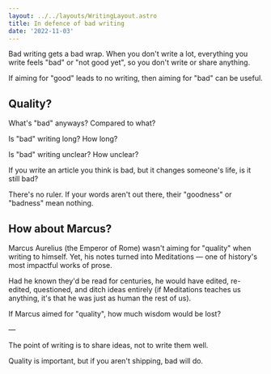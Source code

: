 ```yaml
---
layout: ../../layouts/WritingLayout.astro
title: In defence of bad writing
date: '2022-11-03'
---
```


Bad writing gets a bad wrap. When you don't write a lot, everything you write feels "bad" or "not good yet", so you don't write or share anything.

If aiming for "good" leads to no writing, then aiming for "bad" can be useful.

## Quality?

What's "bad" anyways? Compared to what?

Is "bad" writing long? How long?

Is "bad" writing unclear? How unclear?

If you write an article you think is bad, but it changes someone's life, is it still bad?

There's no ruler. If your words aren't out there, their "goodness" or "badness" mean nothing.

## How about Marcus?

Marcus Aurelius (the Emperor of Rome) wasn't aiming for "quality" when writing to himself. Yet, his notes turned into Meditations — one of history's most impactful works of prose.

Had he known they'd be read for centuries, he would have edited, re-edited, questioned, and ditch ideas entirely (if Meditations teaches us anything, it's that he was just as human the rest of us).

If Marcus aimed for "quality", how much wisdom would be lost?

—

The point of writing is to share ideas, not to write them well.

Quality is important, but if you aren't shipping, bad will do.
